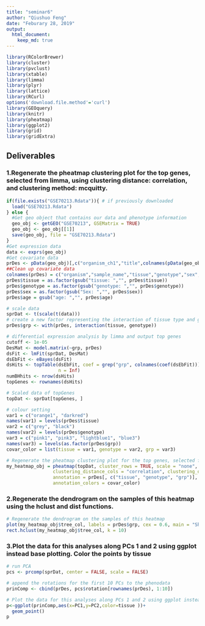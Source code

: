 ```yaml
---
title: "seminar6"
author: "Qiushuo Feng"
date: "Feburary 28, 2019"
output: 
  html_document:
    keep_md: true
---
```


```r
library(RColorBrewer)
library(cluster)
library(pvclust)
library(xtable)
library(limma)
library(plyr)
library(lattice)
library(RCurl)
options('download.file.method'='curl')
library(GEOquery)
library(knitr)
library(pheatmap)
library(ggplot2)
library(grid)
library(gridExtra)
```

## Deliverables
### 1.Regenerate the pheatmap clustering plot for the top genes, selected from limma, using clustering distance: correlation, and clustering method: mcquitty.    
```r
if(file.exists("GSE70213.Rdata")){ # if previously downloaded
  load("GSE70213.Rdata")
} else { 
  #Get geo object that contains our data and phenotype information  
  geo_obj <- getGEO("GSE70213", GSEMatrix = TRUE)
  geo_obj <- geo_obj[[1]]
  save(geo_obj, file = "GSE70213.Rdata")
}
#Get expression data  
data <- exprs(geo_obj)
#Get covariate data  
prDes <- pData(geo_obj)[,c("organism_ch1","title",colnames(pData(geo_obj))[grep("characteristics", colnames(pData(geo_obj)))])]
##Clean up covariate data  
colnames(prDes) = c("organism","sample_name","tissue","genotype","sex","age")
prDes$tissue = as.factor(gsub("tissue: ","", prDes$tissue))
prDes$genotype = as.factor(gsub("genotype: ","", prDes$genotype))
prDes$sex = as.factor(gsub("Sex: ","", prDes$sex))
prDes$age = gsub("age: ","", prDes$age)

# scale data
sprDat <- t(scale(t(data)))
# create a new factor representing the interaction of tissue type and genotype
prDes$grp <- with(prDes, interaction(tissue, genotype))

# differential expression analysis by limma and output top genes
cutoff <- 1e-05
DesMat <- model.matrix(~grp, prDes)
dsFit <- lmFit(sprDat, DesMat)
dsEbFit <- eBayes(dsFit)
dsHits <- topTable(dsEbFit, coef = grep("grp", colnames(coef(dsEbFit))), p.value = cutoff, 
                   n = Inf)
numBHhits <- nrow(dsHits)
topGenes <- rownames(dsHits)

# Scaled data of topGenes
topDat <- sprDat[topGenes, ]

# colour setting
var1 = c("orange1", "darkred")
names(var1) = levels(prDes$tissue)
var2 = c("grey", "black")
names(var2) = levels(prDes$genotype)
var3 = c("pink1", "pink3", "lightblue1", "blue3")
names(var3) = levels(as.factor(prDes$grp))
covar_color = list(tissue = var1, genotype = var2, grp = var3)

# Regenerate the pheatmap clustering plot for the top genes, selected from limma, using clustering distance: correlation, and clustering method: mcquitty.
my_heatmap_obj = pheatmap(topDat, cluster_rows = TRUE, scale = "none", clustering_method = "mcquitty", 
                 clustering_distance_cols = "correlation", clustering_distance_rows = "correlation", 
                 annotation = prDes[, c("tissue", "genotype", "grp")], show_rownames = FALSE, 
                 annotation_colors = covar_color)
```

### 2.Regenerate the dendrogram on the samples of this heatmap using the hclust and dist functions.
```r
# Regenerate the dendrogram on the samples of this heatmap
plot(my_heatmap_obj$tree_col, labels = prDes$grp, cex = 0.6, main = "Showing 10 clusters")
rect.hclust(my_heatmap_obj$tree_col, k = 10)
```

### 3.Plot the data for this analyses along PCs 1 and 2 using ggplot instead base plotting. Color the points by tissue
```r
# run PCA
pcs <- prcomp(sprDat, center = FALSE, scale = FALSE)

# append the rotations for the first 10 PCs to the phenodata
prinComp <- cbind(prDes, pcs$rotation[rownames(prDes), 1:10])

# Plot the data for this analyses along PCs 1 and 2 using ggplot instead base plotting. Color the points by tissue
p<-ggplot(prinComp,aes(x=PC1,y=PC2,color=tissue ))+
  geom_point()
p
```
